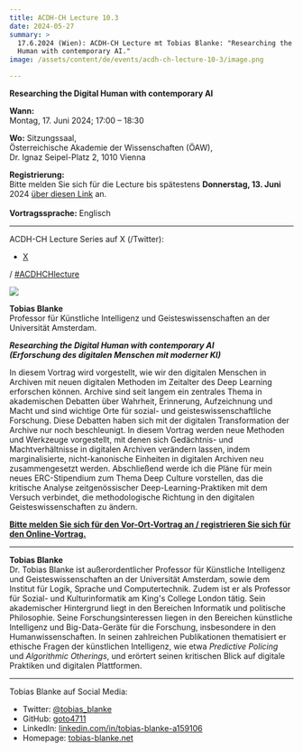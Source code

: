 ```yaml
---
title: ACDH-CH Lecture 10.3
date: 2024-05-27
summary: >
  17.6.2024 (Wien): ACDH-CH Lecture mt Tobias Blanke: "Researching the Digital
  Human with contemporary AI."
image: /assets/content/de/events/acdh-ch-lecture-10-3/image.png

---
```


**Researching the Digital Human with contemporary AI**

**Wann:**\
Montag, 17. Juni 2024; 17:00 – 18:30

**Wo:** Sitzungssaal,\
Österreichische Akademie der Wissenschaften (ÖAW),\
Dr. Ignaz Seipel-Platz 2, 1010 Vienna

**Registrierung:**\
Bitte melden Sie sich für die Lecture bis spätestens **Donnerstag, 13. Juni** 2024 [über diesen Link](https://www.oeaw.ac.at/acdh/events/registration/acdh-ch-lecture) an.\
\
**Vortragssprache:** Englisch

***

ACDH-CH Lecture Series auf X (/Twitter):

* [X](https://twitter.com/AtClariah)

/ [#ACDHCHlecture](https://twitter.com/search?q=%23ACDHCHLecture\&src=typed_query)

![](/assets/content/de/events/acdh-ch-lecture-10-3/tobias-blanke-portrait-723x1024.png)

**Tobias Blanke**\
Professor für Künstliche Intelligenz und Geisteswissenschaften an der Universität Amsterdam.

***Researching the Digital Human with contemporary AI***\
***(Erforschung des digitalen Menschen mit moderner KI)***

In diesem Vortrag wird vorgestellt, wie wir den digitalen Menschen in Archiven mit neuen digitalen Methoden im Zeitalter des Deep Learning erforschen können. Archive sind seit langem ein zentrales Thema in akademischen Debatten über Wahrheit, Erinnerung, Aufzeichnung und Macht und sind wichtige Orte für sozial- und geisteswissenschaftliche Forschung. Diese Debatten haben sich mit der digitalen Transformation der Archive nur noch beschleunigt. In diesem Vortrag werden neue Methoden und Werkzeuge vorgestellt, mit denen sich Gedächtnis- und Machtverhältnisse in digitalen Archiven verändern lassen, indem marginalisierte, nicht-kanonische Einheiten in digitalen Archiven neu zusammengesetzt werden. Abschließend werde ich die Pläne für mein neues ERC-Stipendium zum Thema Deep Culture vorstellen, das die kritische Analyse zeitgenössischer Deep-Learning-Praktiken mit dem Versuch verbindet, die methodologische Richtung in den digitalen Geisteswissenschaften zu ändern.

**[Bitte melden Sie sich für den Vor-Ort-Vortrag an / registrieren Sie sich für den Online-Vortrag.](https://www.oeaw.ac.at/acdh/events/registration/acdh-ch-lecture)**

***

**Tobias Blanke**\
Dr. Tobias Blanke ist außerordentlicher Professor für Künstliche Intelligenz und Geisteswissenschaften an der Universität Amsterdam, sowie dem Institut für Logik, Sprache und Computertechnik. Zudem ist er als Professor für Sozial- und Kulturinformatik am King's College London tätig. Sein akademischer Hintergrund liegt in den Bereichen Informatik und politische Philosophie. Seine Forschungsinteressen liegen in den Bereichen künstliche Intelligenz und Big-Data-Geräte für die Forschung, insbesondere in den Humanwissenschaften. In seinen zahlreichen Publikationen thematisiert er ethische Fragen der künstlichen Intelligenz, wie etwa *Predictive Policing* und *Algorithmic Otherings*, und erörtert seinen kritischen Blick auf digitale Praktiken und digitalen Plattformen.

***

Tobias Blanke auf Social Media:

* Twitter: [@tobias\_blanke](https://x.com/tobias_blanke)
* GitHub: [goto4711](https://github.com/goto4711)
* LinkedIn: [linkedin.com/in/tobias-blanke-a159106](https://www.linkedin.com/in/tobias-blanke-a159106/)
* Homepage: [tobias-blanke.net](https://tobias-blanke.net/)
